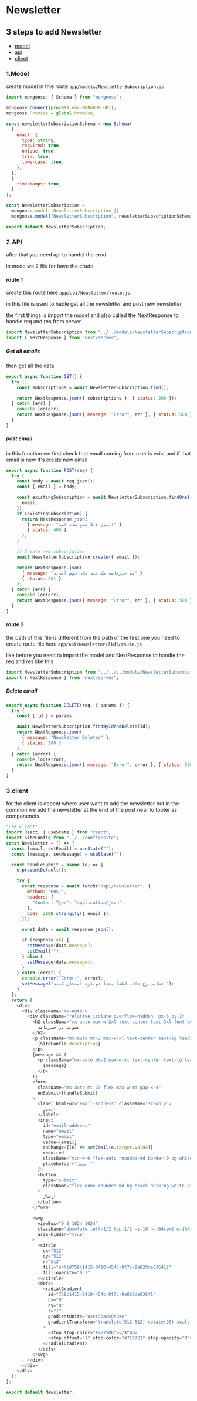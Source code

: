 # Newsletter

## 3 steps to add Newsletter

- [model](#1model)
- [api](#2api)
- [client](#3client)

### 1.Model

create model in thie route `app/models/NewsletterSubscription.js`

```javascript
import mongoose, { Schema } from "mongoose";

mongoose.connect(process.env.MONGODB_URI);
mongoose.Promise = global.Promise;

const newsletterSubscriptionSchema = new Schema(
  {
    email: {
      type: String,
      required: true,
      unique: true,
      trim: true,
      lowercase: true,
    },
  },
  {
    timestamps: true,
  }
);

const NewsletterSubscription =
  mongoose.models.NewsletterSubscription ||
  mongoose.model("NewsletterSubscription", newsletterSubscriptionSchema);

export default NewsletterSubscription;
```

### 2.API

after that you need api to handel the crud

in mode we 2 file for have the crude

#### route 1

create this route here `app/api/Newsletter/route.js`

in this file is used to hadle get all the newsletter and post new newsletter

the first things is import the model and also called the NextResponse to handle req and res from
server

```javascript
import NewsletterSubscription from "../../models/NewsletterSubscription";
import { NextResponse } from "next/server";
```

##### Get all emails

then get all the data

```javascript
export async function GET() {
  try {
    const subscriptions = await NewsletterSubscription.find();

    return NextResponse.json({ subscriptions }, { status: 200 });
  } catch (err) {
    console.log(err);
    return NextResponse.json({ message: "Error", err }, { status: 500 });
  }
}
```

##### post email

in this function we first check that email coming from user is exist and if that email is new It's create new email

```javascript
export async function POST(req) {
  try {
    const body = await req.json();
    const { email } = body;

    const existingSubscription = await NewsletterSubscription.findOne({
      email,
    });
    if (existingSubscription) {
      return NextResponse.json(
        { message: "ایمیل قبلاً عضو شده است" },
        { status: 400 }
      );
    }

    // Create new subscription
    await NewsletterSubscription.create({ email });

    return NextResponse.json(
      { message: "به خبرنامه مگ نتی فای خوش آمدید" },
      { status: 201 }
    );
  } catch (err) {
    console.log(err);
    return NextResponse.json({ message: "Error", err }, { status: 500 });
  }
}
```

#### route 2

the path of this file is different from the path of the first one you need to create route file here `app/api/Newsletter/[id]/route.js`

like before you need to import the model and NextResponse to handle the req and res like this

```javascript
import NewsletterSubscription from "../../../models/NewsletterSubscription";
import { NextResponse } from "next/server";
```

##### Delete email

```javascript
export async function DELETE(req, { params }) {
  try {
    const { id } = params;

    await NewsletterSubscription.findByIdAndDelete(id);
    return NextResponse.json(
      { message: "Newsletter Deleted" },
      { status: 200 }
    );
  } catch (error) {
    console.log(error);
    return NextResponse.json({ message: "Error", error }, { status: 500 });
  }
}
```

### 3.client

for the client is depent where user want to add the newsletter but in the common we add the newsletter at the end of the post
near to footer as componenets

```javascript
"use client";
import React, { useState } from "react";
import SiteConfig from "../../config/site";
const Newsletter = () => {
  const [email, setEmail] = useState("");
  const [message, setMessage] = useState("");

  const handleSubmit = async (e) => {
    e.preventDefault();

    try {
      const response = await fetch("/api/Newsletter", {
        method: "POST",
        headers: {
          "Content-Type": "application/json",
        },
        body: JSON.stringify({ email }),
      });

      const data = await response.json();

      if (response.ok) {
        setMessage(data.message);
        setEmail("");
      } else {
        setMessage(data.message);
      }
    } catch (error) {
      console.error("Error:", error);
      setMessage("خطایی رخ داد. لطفاً بعداً دوباره امتحان کنید.");
    }
  };
  return (
    <div>
      <div className="mx-auto">
        <div className="relative isolate overflow-hidden  px-6 py-24   sm:px-24 xl:py-32">
          <h2 className="mx-auto max-w-2xl text-center text-3xl font-bold tracking-tight text-black dark:text-white sm:text-4xl">
            عضویت در خبرنامه
          </h2>
          <p className="mx-auto mt-2 max-w-xl text-center text-lg leading-8 text-gray-700 dark:text-gray-300">
            {SiteConfig.description}
          </p>
          {message && (
            <p className="mx-auto mt-2 max-w-xl text-center text-lg leading-8 text-gray-700 dark:text-gray-300">
              {message}
            </p>
          )}
          <form
            className="mx-auto mt-10 flex max-w-md gap-x-4"
            onSubmit={handleSubmit}
          >
            <label htmlFor="email-address" className="sr-only">
              ایمیل
            </label>
            <input
              id="email-address"
              name="email"
              type="email"
              value={email}
              onChange={(e) => setEmail(e.target.value)}
              required
              className="min-w-0 flex-auto rounded-md border-0 bg-white/5 px-3.5 py-2 text-black dark:text-white shadow-xl ring-1 ring-inset ring-white/10 focus:ring-2 focus:ring-inset focus:ring-white sm:text-sm sm:leading-6"
              placeholder="ایمیل"
            />
            <button
              type="submit"
              className="flex-none rounded-md bg-black dark:bg-white px-3.5 py-2.5 text-sm font-semibold text-gray-100 dark:text-gray-900 shadow-sm hover:bg-gray-900 dark:hover:bg-gray-100 focus-visible:outline focus-visible:outline-2 focus-visible:outline-offset-2 focus-visible:outline-white"
            >
              ارسال
            </button>
          </form>

          <svg
            viewBox="0 0 1024 1024"
            className="absolute left-1/2 top-1/2 -z-10 h-[64rem] w-[64rem] -translate-x-1/2"
            aria-hidden="true"
          >
            <circle
              cx="512"
              cy="512"
              r="512"
              fill="url(#759c1415-0410-454c-8f7c-9a820de03641)"
              fill-opacity="0.7"
            ></circle>
            <defs>
              <radialGradient
                id="759c1415-0410-454c-8f7c-9a820de03641"
                cx="0"
                cy="0"
                r="1"
                gradientUnits="userSpaceOnUse"
                gradientTransform="translate(512 512) rotate(90) scale(512)"
              >
                <stop stop-color="#7775D6"></stop>
                <stop offset="1" stop-color="#7ED321" stop-opacity="0"></stop>
              </radialGradient>
            </defs>
          </svg>
        </div>
      </div>
    </div>
  );
};

export default Newsletter;
```
